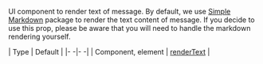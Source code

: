 UI component to render text of message. By default, we use [Simple Markdown](https://github.com/Khan/simple-markdown#adding-a-simple-extension) package to render the text content of message.
If you decide to use this prop, please be aware that you will need to handle the markdown rendering yourself. 

| Type | Default |
|- -|- -|
| Component, element | [renderText](https://github.com/GetStream/stream-chat-react-native/blob/master/package/src/components/Message/MessageSimple/utils/renderText.tsx) |
